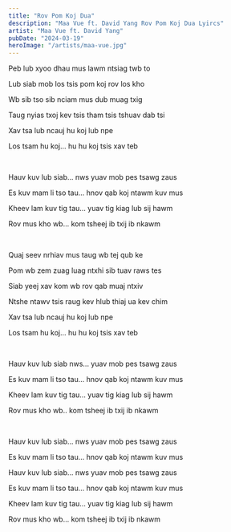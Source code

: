 ```yaml
---
title: "Rov Pom Koj Dua"
description: "Maa Vue ft. David Yang Rov Pom Koj Dua Lyircs"
artist: "Maa Vue ft. David Yang"
pubDate: "2024-03-19"
heroImage: "/artists/maa-vue.jpg"
---
```


Peb lub xyoo dhau mus lawm ntsiag twb to

Lub siab mob los tsis pom koj rov los kho

Wb sib tso sib nciam mus dub muag txig

Taug nyias txoj kev tsis tham tsis tshuav dab tsi

Xav tsa lub ncauj hu koj lub npe

Los tsam hu koj... hu hu koj tsis xav teb

<br />

Hauv kuv lub siab... nws yuav mob pes tsawg zaus

Es kuv mam li tso tau... hnov qab koj ntawm kuv mus

Kheev lam kuv tig tau... yuav tig kiag lub sij hawm

Rov mus kho wb... kom tsheej ib txij ib nkawm

<br />

Quaj seev nrhiav mus taug wb tej qub ke

Pom wb zem zuag luag ntxhi sib tuav raws tes

Siab yeej xav kom wb rov qab muaj ntxiv

Ntshe ntawv tsis raug kev hlub thiaj ua kev chim

Xav tsa lub ncauj hu koj lub npe

Los tsam hu koj... hu hu koj tsis xav teb

<br />

Hauv kuv lub siab nws... yuav mob pes tsawg zaus

Es kuv mam li tso tau... hnov qab koj ntawm kuv mus

Kheev lam kuv tig tau... yuav tig kiag lub sij hawm

Rov mus kho wb.. kom tsheej ib txij ib nkawm

<br />

Hauv kuv lub siab... nws yuav mob pes tsawg zaus

Es kuv mam li tso tau... hnov qab koj ntawm kuv mus

Hauv kuv lub siab... nws yuav mob pes tsawg zaus

Es kuv mam li tso tau... hnov qab koj ntawm kuv mus

Kheev lam kuv tig tau... yuav tig kiag lub sij hawm

Rov mus kho wb... kom tsheej ib txij ib nkawm
